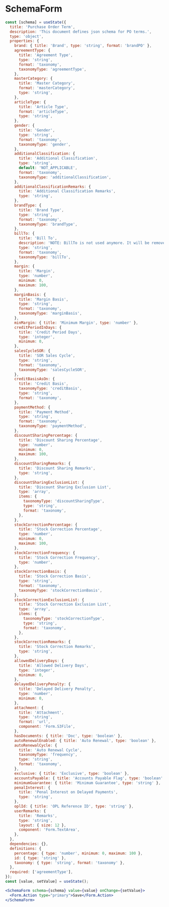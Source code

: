 
# SchemaForm

<Documenter component={SchemaForm}>

```jsx preview
const [schema] = useState({
  title: 'Purchase Order Term',
  description: 'This document defines json schema for PO terms.',
  type: 'object',
  properties: {
    brand: { title: 'Brand', type: 'string', format: 'brandPO' },
    agreementType: {
      title: 'Agreement Type',
      type: 'string',
      format: 'taxonomy',
      taxonomyType: 'agreementType',
    },
    masterCategory: {
      title: 'Master Category',
      format: 'masterCategory',
      type: 'string',
    },
    articleType: {
      title: 'Article Type',
      format: 'articleType',
      type: 'string',
    },
    gender: {
      title: 'Gender',
      type: 'string',
      format: 'taxonomy',
      taxonomyType: 'gender',
    },
    additionalClassification: {
      title: 'Additional Classification',
      type: 'string',
      default: 'NOT_APPLICABLE',
      format: 'taxonomy',
      taxonomyType: 'additionalClassification',
    },
    additionalClassificationRemarks: {
      title: 'Additional Classification Remarks',
      type: 'string',
    },
    brandType: {
      title: 'Brand Type',
      type: 'string',
      format: 'taxonomy',
      taxonomyType: 'brandType',
    },
    billTo: {
      title: 'Bill To',
      description: 'NOTE: BillTo is not used anymore. It will be removed soon.',
      type: 'string',
      format: 'taxonomy',
      taxonomyType: 'billTo',
    },
    margin: {
      title: 'Margin',
      type: 'number',
      minimum: 0,
      maximum: 100,
    },
    marginBasis: {
      title: 'Margin Basis',
      type: 'string',
      format: 'taxonomy',
      taxonomyType: 'marginBasis',
    },
    minMargin: { title: 'Minimum Margin', type: 'number' },
    creditPeriodInDays: {
      title: 'Credit Period Days',
      type: 'integer',
      minimum: 0,
    },
    salesCycleSOR: {
      title: 'SOR Sales Cycle',
      type: 'string',
      format: 'taxonomy',
      taxonomyType: 'salesCycleSOR',
    },
    creditBasisAsOn: {
      title: 'Credit Basis',
      taxonomyType: 'creditBasis',
      type: 'string',
      format: 'taxonomy',
    },
    paymentMethod: {
      title: 'Payment Method',
      type: 'string',
      format: 'taxonomy',
      taxonomyType: 'paymentMethod',
    },
    discountSharingPercentage: {
      title: 'Discount Sharing Percentage',
      type: 'number',
      minimum: 0,
      maximum: 100,
    },
    discountSharingRemarks: {
      title: 'Discount Sharing Remarks',
      type: 'string',
    },
    discountSharingExclusionList: {
      title: 'Discount Sharing Exclusion List',
      type: 'array',
      items: {
        taxonomyType: 'discountSharingType',
        type: 'string',
        format: 'taxonomy',
      },
    },
    stockCorrectionPercentage: {
      title: 'Stock Correction Percentage',
      type: 'number',
      minimum: 0,
      maximum: 100,
    },
    stockCorrectionFrequency: {
      title: 'Stock Correction Frequency',
      type: 'number',
    },
    stockCorrectionBasis: {
      title: 'Stock Correction Basis',
      type: 'string',
      format: 'taxonomy',
      taxonomyType: 'stockCorrectionBasis',
    },
    stockCorrectionExclusionList: {
      title: 'Stock Correction Exclusion List',
      type: 'array',
      items: {
        taxonomyType: 'stockCorrectionType',
        type: 'string',
        format: 'taxonomy',
      },
    },
    stockCorrectionRemarks: {
      title: 'Stock Correction Remarks',
      type: 'string',
    },
    allowedDeliveryDays: {
      title: 'Allowed Delivery Days',
      type: 'integer',
      minimum: 0,
    },
    delayedDeliveryPenalty: {
      title: 'Delayed Delivery Penalty',
      type: 'number',
      minimum: 0,
    },
    attachment: {
      title: 'Attachment',
      type: 'string',
      format: 'url',
      component: 'Form.S3File',
    },
    hasDocuments: { title: 'Doc', type: 'boolean' },
    autoRenewalEnabled: { title: 'Auto Renewal', type: 'boolean' },
    autoRenewalCycle: {
      title: 'Auto Renewal Cycle',
      taxonomyType: 'frequency',
      type: 'string',
      format: 'taxonomy',
    },
    exclusive: { title: 'Exclusive', type: 'boolean' },
    accountsPayable: { title: 'Accounts Payable Flag', type: 'boolean' },
    minimumGuarantee: { title: 'Minimum Guarantee', type: 'string' },
    penalInterest: {
      title: 'Penal Interest on Delayed Payments',
      type: 'string',
    },
    oplId: { title: 'OPL Reference ID', type: 'string' },
    userRemarks: {
      title: 'Remarks',
      type: 'string',
      layout: { size: 12 },
      component: 'Form.TextArea',
    },
  },
  dependencies: {},
  definitions: {
    percentage: { type: 'number', minimum: 0, maximum: 100 },
    id: { type: 'string' },
    taxonomy: { type: 'string', format: 'taxonomy' },
  },
  required: ['agreementType'],
});
const [value, setValue] = useState();

<SchemaForm schema={schema} value={value} onChange={setValue}>
  <Form.Action type="primary">Save</Form.Action>
</SchemaForm>
```

</Documenter>
